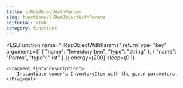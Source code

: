 ```yaml
---
title: llRezObjectWithParams
slug: functions/llRezObjectWithParams
editorial: stub
category: functions
---
```


<LSLFunction
	name="llRezObjectWithParams"
	returnType="key"
	arguments={[
	{
		"name": "InventoryItem",
		"type": "string"
	},
	{
		"name": "Parms",
		"type": "list"
	}
]}
	energy={200}
	sleep={0.1}
>
	<Fragment slot="description">
		Instantiate owner's InventoryItem with the given parameters.
	</Fragment>
</LSLFunction>
